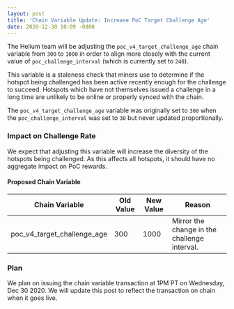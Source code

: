```yaml
---
layout: post
title: 'Chain Variable Update: Increase PoC Target Challenge Age'
date: 2020-12-30 10:09 -0800
---
```


The Helium team will be adjusting the `poc_v4_target_challenge_age` chain variable from `300` to
`1000` in order to align more closely with the current value of `poc_challenge_interval` (which is
currently set to `240`).

<!--truncate-->

This variable is a staleness check that miners use to determine if the hotspot being challenged has
been active recently enough for the challenge to succeed. Hotspots which have not themselves issued
a challenge in a long time are unlikely to be online or properly synced with the chain.

The `poc_v4_target_challenge_age` variable was originally set to `300` when the
`poc_challenge_interval` was set to `30` but never updated proportionally.

### Impact on Challenge Rate

We expect that adjusting this variable will increase the diversity of the hotspots being challenged.
As this affects all hotspots, it should have no aggregate impact on PoC rewards.

#### Proposed Chain Variable

| Chain Variable              | Old Value | New Value | Reason                                       |
| --------------------------- | --------- | --------- | -------------------------------------------- |
| poc_v4_target_challenge_age | 300       | 1000      | Mirror the change in the challenge interval. |

### Plan

We plan on issuing the chain variable transaction at 1PM PT on Wednesday, Dec 30 2020. We will
update this post to reflect the transaction on chain when it goes live.
